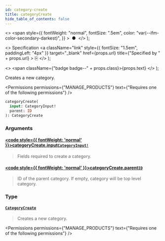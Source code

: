 ```yaml
---
id: category-create
title: categoryCreate
hide_table_of_contents: false
---
```


  <>
    <span
      style={{
        fontWeight: "normal",
        fontSize: ".5em",
        color: "var(--ifm-color-secondary-darkest)",
      }}
    >
      &nbsp;●&nbsp;
    </span>
  </>
);

  <>
    Specification
    <a
      className="link"
      style={{ fontSize: "1.5em", paddingLeft: "4px" }}
      target="\_blank"
      href={props.url}
      title={"Specified by " + props.url}
    >
      ⎘
    </a>
  </>
);

  <>
    <span className={"badge badge--" + props.class}>{props.text}</span>
  </>
);

Creates a new category.

<Permissions
  permissions={"MANAGE_PRODUCTS"}
  text={"Requires one of the following permissions"}
/>

```graphql
categoryCreate(
  input: CategoryInput!
  parent: ID
): CategoryCreate
```

### Arguments

#### [<code style={{ fontWeight: 'normal' }}>categoryCreate.<b>input</b></code>](#)<Bullet />[`CategoryInput!`](../../../api-reference/products/inputs/category-input) <Badge class="secondary" text="non-null"/> <Badge class="secondary" text="input"/> <Badge class="secondary" text="products"/>

> Fields required to create a category.

#### [<code style={{ fontWeight: 'normal' }}>categoryCreate.<b>parent</b></code>](#)<Bullet />[`ID`](../../../api-reference/miscellaneous/scalars/id) <Badge class="secondary" text="scalar"/> <Badge class="secondary" text="miscellaneous"/>

> ID of the parent category. If empty, category will be top level category.

### Type

#### [`CategoryCreate`](../../../api-reference/products/objects/category-create) <Badge class="secondary" text="object"/> <Badge class="secondary" text="products"/>

> Creates a new category.

<Permissions
  permissions={"MANAGE_PRODUCTS"}
  text={"Requires one of the following permissions"}
/>

>


